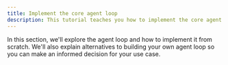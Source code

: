 ```yaml
---
title: Implement the core agent loop
description: This tutorial teaches you how to implement the core agent loop from scratch.
---
```


In this section, we'll explore the agent loop and how to implement it from
scratch. We'll also explain alternatives to building your own agent loop so you
can make an informed decision for your use case.